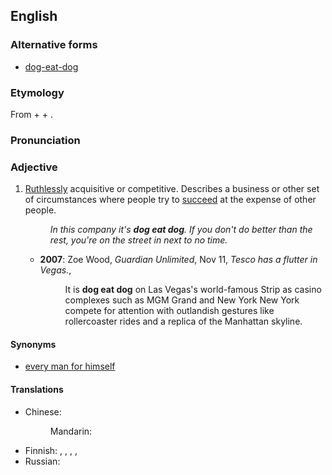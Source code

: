 ==English==

===Alternative forms===
* [[dog-eat-dog]]

===Etymology===
From {{term|dog}} + {{term|eat}} + {{term|dog}}.
{{etystub|lang=en|origin, uses of the phrase since 20th century?}}

===Pronunciation===
{{rfp|lang=en}}

===Adjective===
{{en-adj|-}}

# {{context|idiomatic|lang=en}} [[ruthless|Ruthlessly]] acquisitive or competitive. Describes a business or other set of circumstances where people try to [[succeed]] at the expense of other people.
#: ''In this company it's '''dog eat dog'''. If you don't do better than the rest, you're on the street in next to no time.''
#* '''2007''': Zoe Wood, ''Guardian Unlimited'', Nov 11, ''Tesco has a flutter in Vegas.'',
#*: It is '''dog eat dog''' on Las Vegas's world-famous Strip as casino complexes such as MGM Grand and New York New York compete for attention with outlandish gestures like rollercoaster rides and a replica of the Manhattan skyline.

====Synonyms====
* [[every man for himself]]

====Translations====
{{trans-top|harsh and ruthless}}
* Chinese:
*: Mandarin: {{t|cmn|狗咬狗|tr=gǒuyǎogǒu|sc=Hani}}
{{trans-mid}}
* Finnish: {{t|fi|häikäilemätön}}, {{t|fi|säälimätön}}, {{t+|fi|ankara}}, {{t+|fi|armoton}}, {{t+|fi|karu}}
* Russian: {{t|ru|закон джунглей|m}}
{{trans-bottom}}